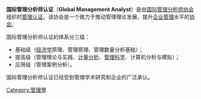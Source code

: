 {{Unreferenced|time=2022-06-11T07:23:45+00:00}}
'''国际管理分析师认证'''（'''Global Management Analyst'''）是由[[国际管理分析师协会|国际管理分析师协会]]组织的[[管理认证|管理认证]]。该协会是一个致力于推动管理理论发展，提升[[企业管理|企业管理]]水平的[[协会|协会]]。

国际管理分析师认证的体系分三级：
* 基础级（[[经济学|经济学]]原理、管理原理、管理数量分析基础）；
* 提高级（管理理论与实践、[[计量分析|计量分析]]、[[管理科学|管理科学]]、计算机分析与模拟）；
* 应用级（管理案例分析）。
国际管理分析师认证已经受到管理学术研究和企业的广泛承认。

[[Category:管理學|Category:管理學]]
